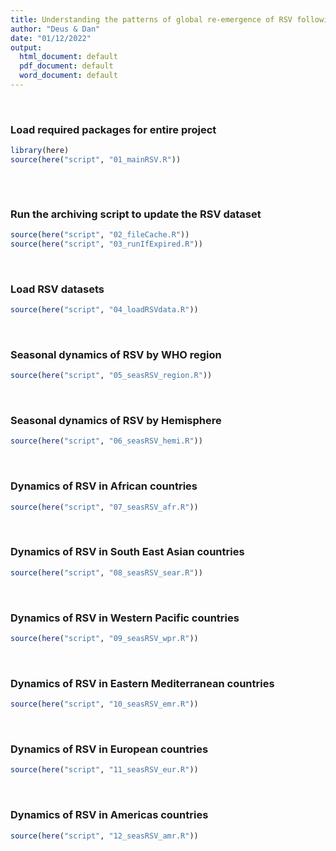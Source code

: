 ```yaml
---
title: Understanding the patterns of global re-emergence of RSV following COVID19 pandemic
author: "Deus & Dan"
date: "01/12/2022"
output:
  html_document: default
  pdf_document: default
  word_document: default
---
```


```{=html}
<style type="text/css">
.main-container {
  max-width: 1300px;
  margin-left: auto;
  margin-right: auto;
}
</style>
```

&nbsp;

### Load required packages for entire project

```r
library(here)
source(here("script", "01_mainRSV.R"))
                        
```

&nbsp;

### Run the archiving script to update the RSV dataset

```r

source(here("script", "02_fileCache.R"))
source(here("script", "03_runIfExpired.R"))

```

&nbsp;

### Load RSV datasets

```r

source(here("script", "04_loadRSVdata.R"))

```

&nbsp;

### Seasonal dynamics of RSV by WHO region

```r

source(here("script", "05_seasRSV_region.R"))

```

&nbsp;

### Seasonal dynamics of RSV by Hemisphere

```r

source(here("script", "06_seasRSV_hemi.R"))

```

&nbsp;

### Dynamics of RSV in African countries

```r

source(here("script", "07_seasRSV_afr.R"))

```

&nbsp;

### Dynamics of RSV in South East Asian countries

```r

source(here("script", "08_seasRSV_sear.R"))

```

&nbsp;

### Dynamics of RSV in Western Pacific countries

```r

source(here("script", "09_seasRSV_wpr.R"))

```

&nbsp;

### Dynamics of RSV in Eastern Mediterranean countries

```r

source(here("script", "10_seasRSV_emr.R"))

```

&nbsp;

### Dynamics of RSV in European countries

```r

source(here("script", "11_seasRSV_eur.R"))

```

&nbsp;

### Dynamics of RSV in Americas countries

```r

source(here("script", "12_seasRSV_amr.R"))

```

